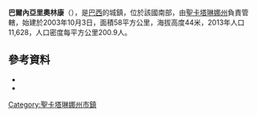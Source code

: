 '''巴爾內亞里奧林康'''（{{lang-pt|Balneário Rincão}}），是[[巴西|巴西]]的城鎮，位於該國南部，由[[聖卡塔琳娜州|聖卡塔琳娜州]]負責管轄，始建於2003年10月3日，面積58平方公里，海拔高度44米，2013年人口11,628，人口密度每平方公里200.9人。

==參考資料==
*{{Cite web|url=http://www.clicrbs.com.br/diariocatarinense/jsp/default.jsp?uf=2&local=18&section=Pol%EDtica&newsID=a2632015.xml|title=Santa Catarina ganha mais dois municípios|publisher=[[Diário_Catarinense|Diário Catarinense]]|date=August 26, 2009|language=pt|accessdate=2015-06-21|archive-date=2012-07-24|archive-url=https://archive.today/20120724125532/http://www.clicrbs.com.br/diariocatarinense/jsp/default.jsp?uf=2&local=18&section=Pol%EDtica&newsID=a2632015.xml|dead-url=yes}}
*{{Cite web|title=Novos municípios catarinenses, Pescaria Brava e Balneário Rincão, vivem a primeira eleição municipal|url=http://diariocatarinense.clicrbs.com.br/sc/politica/eleicoes-2012/noticia/2012/10/novos-municipios-catarinenses-pescaria-brava-e-balneario-rincao-vivem-a-primeira-eleicao-municipal-3910290.html|publisher=[[Diário_Catarinense|Diário Catarinense]]|date=October 7, 2012|language=pt|access-date=2015-06-21|archive-url=https://web.archive.org/web/20141218033358/http://diariocatarinense.clicrbs.com.br/sc/politica/eleicoes-2012/noticia/2012/10/novos-municipios-catarinenses-pescaria-brava-e-balneario-rincao-vivem-a-primeira-eleicao-municipal-3910290.html|archive-date=2014-12-18|dead-url=yes}}

{{coord|28|50|04|S|49|14|10|W|region:BR_type:city_source:kolossus-ptwiki|display=title}}

{{Brazil-geo-stub}}
{{聖卡塔琳娜州市鎮}}

[[Category:聖卡塔琳娜州市鎮|Category:聖卡塔琳娜州市鎮]]